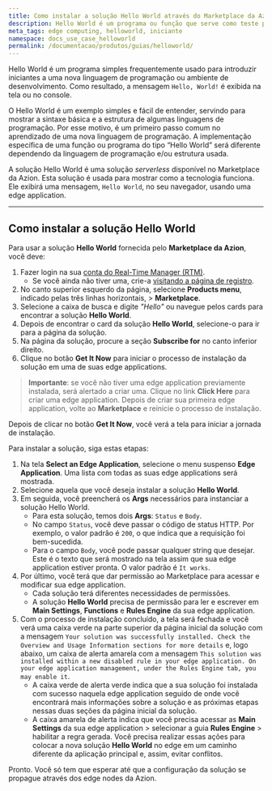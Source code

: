 ```yaml
---
title: Como instalar a solução Hello World através do Marketplace da Azion
description: Hello World é um programa ou função que serve como teste para os novos usuários entenderem a plataforma.
meta_tags: edge computing, helloworld, iniciante
namespace: docs_use_case_helloworld
permalink: /documentacao/produtos/guias/helloworld/
---
```


Hello World é um programa simples frequentemente usado para introduzir iniciantes a uma nova linguagem de programação ou ambiente de desenvolvimento. Como resultado, a mensagem `Hello, World!` é exibida na tela ou no console.

O Hello World é um exemplo simples e fácil de entender, servindo para mostrar a sintaxe básica e a estrutura de algumas linguagens de programação. Por esse motivo, é um primeiro passo comum no aprendizado de uma nova linguagem de programação. A implementação específica de uma função ou programa do tipo “Hello World” será diferente dependendo da linguagem de programação e/ou estrutura usada.

A solução Hello World é uma solução *serverless* disponível no Marketplace da Azion. Esta solução é usada para mostrar como a tecnologia funciona. Ele exibirá uma mensagem, `Hello World`, no seu navegador, usando uma edge application.

---

## Como instalar a solução Hello World

Para usar a solução **Hello World** fornecida pelo **Marketplace da Azion**, você deve:

1. Fazer login na sua [conta do Real-Time Manager (RTM)](https://manager.azion.com/).
   - Se você ainda não tiver uma, crie-a [visitando a página de registro](https://manager.azion.com/signup).
2. No canto superior esquerdo da página, selecione **Products menu**, indicado pelas três linhas horizontais, > **Marketplace**.
3. Selecione a caixa de busca e digite *"Hello"* ou navegue pelos cards para encontrar a solução **Hello World**.
4. Depois de encontrar o card da solução **Hello World**, selecione-o para ir para a página da solução.
5. Na página da solução, procure a seção **Subscribe for** no canto inferior direito.
6. Clique no botão **Get It Now** para iniciar o processo de instalação da solução em uma de suas edge applications.

> **Importante**: se você não tiver uma edge application previamente instalada, será alertado a criar uma. Clique no link **Click Here** para criar uma edge application. Depois de criar sua primeira edge application, volte ao **Marketplace** e reinicie o processo de instalação.

Depois de clicar no botão **Get It Now**, você verá a tela para iniciar a jornada de instalação. 

Para instalar a solução, siga estas etapas:

1. Na tela **Select an Edge Application**, selecione o menu suspenso **Edge Application**. Uma lista com todas as suas edge applications será mostrada.
2. Selecione aquela que você deseja instalar a solução **Hello World**.
3. Em seguida, você preencherá os **Args** necessários para instanciar a solução Hello World.
   - Para esta solução, temos dois **Args**: `Status` e `Body`.
   - No campo `Status`, você deve passar o código de status HTTP. Por exemplo, o valor padrão é `200`, o que indica que a requisição foi bem-sucedida.
   - Para o campo `Body`, você pode passar qualquer string que desejar. Este é o texto que será mostrado na tela assim que sua edge application estiver pronta. O valor padrão é `It works`.
4. Por último, você terá que dar permissão ao Marketplace para acessar e modificar sua edge application.
   - Cada solução terá diferentes necessidades de permissões.
   - A solução **Hello World** precisa de permissão para ler e escrever em **Main Settings**, **Functions** e **Rules Engine** da sua edge application.
5. Com o processo de instalação concluído, a tela será fechada e você verá uma caixa verde na parte superior da página inicial da solução com a mensagem `Your solution was successfully installed. Check the Overview and Usage Information sections for more details` e, logo abaixo, um caixa de alerta amarela com a mensagem `This solution was installed within a new disabled rule in your edge application. On your edge application management, under the Rules Engine tab, you may enable it`.
    - A caixa verde de alerta verde indica que a sua solução foi instalada com sucesso naquela edge application seguido de onde você encontrará mais informações sobre a solução e as próximas etapas nessas duas seções da página inicial da solução.
    - A caixa amarela de alerta indica que você precisa acessar as **Main Settings** da sua edge application > selecionar a guia **Rules Engine** > habilitar a regra gerada. Você precisa realizar essas ações para colocar a nova solução **Hello World** no edge em um caminho diferente da aplicação principal e, assim, evitar conflitos.

Pronto. Você só tem que esperar até que a configuração da solução se propague através dos edge nodes da Azion.


